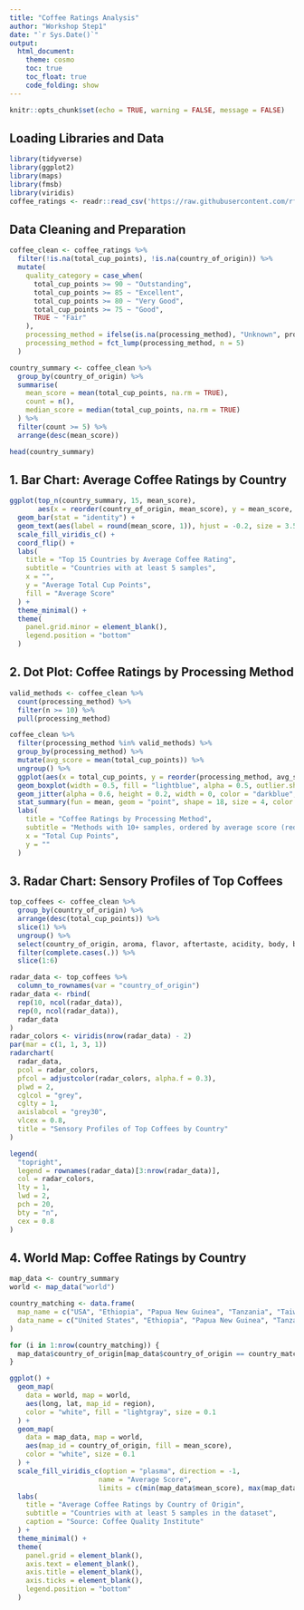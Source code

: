 ```yaml
---
title: "Coffee Ratings Analysis"
author: "Workshop Step1"
date: "`r Sys.Date()`"
output: 
  html_document:
    theme: cosmo
    toc: true
    toc_float: true
    code_folding: show
---
```


```r
knitr::opts_chunk$set(echo = TRUE, warning = FALSE, message = FALSE)
```

## Loading Libraries and Data

```r
library(tidyverse)
library(ggplot2)
library(maps)
library(fmsb)
library(viridis)
coffee_ratings <- readr::read_csv('https://raw.githubusercontent.com/rfordatascience/tidytuesday/master/data/2020/2020-07-07/coffee_ratings.csv')
```

## Data Cleaning and Preparation

```r
coffee_clean <- coffee_ratings %>%
  filter(!is.na(total_cup_points), !is.na(country_of_origin)) %>%
  mutate(
    quality_category = case_when(
      total_cup_points >= 90 ~ "Outstanding",
      total_cup_points >= 85 ~ "Excellent",
      total_cup_points >= 80 ~ "Very Good",
      total_cup_points >= 75 ~ "Good",
      TRUE ~ "Fair"
    ),
    processing_method = ifelse(is.na(processing_method), "Unknown", processing_method),
    processing_method = fct_lump(processing_method, n = 5)
  )

country_summary <- coffee_clean %>%
  group_by(country_of_origin) %>%
  summarise(
    mean_score = mean(total_cup_points, na.rm = TRUE),
    count = n(),
    median_score = median(total_cup_points, na.rm = TRUE)
  ) %>%
  filter(count >= 5) %>%
  arrange(desc(mean_score))
```
```r
head(country_summary)
```

## 1. Bar Chart: Average Coffee Ratings by Country

```r
ggplot(top_n(country_summary, 15, mean_score), 
       aes(x = reorder(country_of_origin, mean_score), y = mean_score, fill = mean_score)) +
  geom_bar(stat = "identity") +
  geom_text(aes(label = round(mean_score, 1)), hjust = -0.2, size = 3.5) +
  scale_fill_viridis_c() +
  coord_flip() +
  labs(
    title = "Top 15 Countries by Average Coffee Rating",
    subtitle = "Countries with at least 5 samples",
    x = "",
    y = "Average Total Cup Points",
    fill = "Average Score"
  ) +
  theme_minimal() +
  theme(
    panel.grid.minor = element_blank(),
    legend.position = "bottom"
  )
```

## 2. Dot Plot: Coffee Ratings by Processing Method

```r
valid_methods <- coffee_clean %>%
  count(processing_method) %>%
  filter(n >= 10) %>%
  pull(processing_method)

coffee_clean %>%
  filter(processing_method %in% valid_methods) %>%
  group_by(processing_method) %>%
  mutate(avg_score = mean(total_cup_points)) %>%
  ungroup() %>%
  ggplot(aes(x = total_cup_points, y = reorder(processing_method, avg_score))) +
  geom_boxplot(width = 0.5, fill = "lightblue", alpha = 0.5, outlier.shape = NA) +
  geom_jitter(alpha = 0.6, height = 0.2, width = 0, color = "darkblue", size = 1.5) +
  stat_summary(fun = mean, geom = "point", shape = 18, size = 4, color = "red") +
  labs(
    title = "Coffee Ratings by Processing Method",
    subtitle = "Methods with 10+ samples, ordered by average score (red diamond)",
    x = "Total Cup Points",
    y = ""
  )
```

## 3. Radar Chart: Sensory Profiles of Top Coffees

```r

top_coffees <- coffee_clean %>%
  group_by(country_of_origin) %>%
  arrange(desc(total_cup_points)) %>%
  slice(1) %>%
  ungroup() %>%
  select(country_of_origin, aroma, flavor, aftertaste, acidity, body, balance, uniformity, clean_cup, sweetness) %>%
  filter(complete.cases(.)) %>%
  slice(1:6)

radar_data <- top_coffees %>%
  column_to_rownames(var = "country_of_origin") 
radar_data <- rbind(
  rep(10, ncol(radar_data)),  
  rep(0, ncol(radar_data)),   
  radar_data
)
radar_colors <- viridis(nrow(radar_data) - 2)
par(mar = c(1, 1, 3, 1))
radarchart(
  radar_data,
  pcol = radar_colors,
  pfcol = adjustcolor(radar_colors, alpha.f = 0.3),
  plwd = 2,
  cglcol = "grey",
  cglty = 1,
  axislabcol = "grey30",
  vlcex = 0.8,
  title = "Sensory Profiles of Top Coffees by Country"
)

legend(
  "topright",
  legend = rownames(radar_data)[3:nrow(radar_data)],
  col = radar_colors,
  lty = 1,
  lwd = 2,
  pch = 20,
  bty = "n",
  cex = 0.8
)
```

## 4. World Map: Coffee Ratings by Country

```r

map_data <- country_summary
world <- map_data("world")

country_matching <- data.frame(
  map_name = c("USA", "Ethiopia", "Papua New Guinea", "Tanzania", "Taiwan"),
  data_name = c("United States", "Ethiopia", "Papua New Guinea", "Tanzania, United Republic Of", "Taiwan")
)

for (i in 1:nrow(country_matching)) {
  map_data$country_of_origin[map_data$country_of_origin == country_matching$data_name[i]] <- country_matching$map_name[i]
}

ggplot() +
  geom_map(
    data = world, map = world,
    aes(long, lat, map_id = region),
    color = "white", fill = "lightgray", size = 0.1
  ) +
  geom_map(
    data = map_data, map = world,
    aes(map_id = country_of_origin, fill = mean_score),
    color = "white", size = 0.1
  ) +
  scale_fill_viridis_c(option = "plasma", direction = -1, 
                      name = "Average Score",
                      limits = c(min(map_data$mean_score), max(map_data$mean_score))) +
  labs(
    title = "Average Coffee Ratings by Country of Origin",
    subtitle = "Countries with at least 5 samples in the dataset",
    caption = "Source: Coffee Quality Institute"
  ) +
  theme_minimal() +
  theme(
    panel.grid = element_blank(),
    axis.text = element_blank(),
    axis.title = element_blank(),
    axis.ticks = element_blank(),
    legend.position = "bottom"
  )
```
